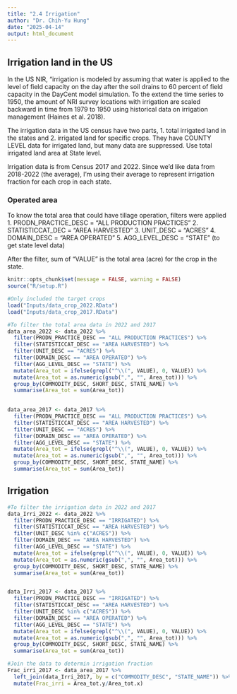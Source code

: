 ```yaml
---
title: "2.4 Irrigation"
author: "Dr. Chih-Yu Hung"
date: "2025-04-14"
output: html_document
---
```


## Irrigation land in the US

In the US NIR, "irrigation is modeled by assuming that water is applied to the level of field capacity on the day after the soil drains to 60 percent of field capacity in the DayCent model simulation. To the extend the time series to 1950, the amount of NRI survey locations with irrigation are scaled backward in time from 1979 to 1950 using historical data on irrigation management
(Haines et al. 2018).


The irrigation data in the US census have two parts, 1. total irrigated land in the states and 2. irrigated land for specific crops. They have COUNTY LEVEL data for irrigated land, but many data are suppressed. Use total irrigated land area at State level. 

Irrigation data is from Census 2017 and 2022. Since we'd like data from 2018-2022 (the average), I'm using their average to represent irrigation fraction for each crop in each state. 


### Operated area
To know the total area that could have tillage operation, filters were applied
1. PRODN_PRACTICE_DESC = "ALL PRODUCTION PRACTICES"
2. STATISTICCAT_DEC = "AREA HARVESTED"
3. UNIT_DESC = "ACRES"
4. DOMAIN_DESC = "AREA OPERATED"
5. AGG_LEVEL_DESC = "STATE"  (to get state level data)

After the filter, sum of "VALUE" is the total area (acre) for the crop in the state.

```r
knitr::opts_chunk$set(message = FALSE, warning = FALSE)
source("R/setup.R")
```

```r
#Only included the target crops
load("Inputs/data_crop_2022.RData")
load("Inputs/data_crop_2017.RData")

#To filter the total area data in 2022 and 2017
data_area_2022 <- data_2022 %>%
  filter(PRODN_PRACTICE_DESC == "ALL PRODUCTION PRACTICES") %>%
  filter(STATISTICCAT_DESC == "AREA HARVESTED") %>%
  filter(UNIT_DESC == "ACRES") %>%
  filter(DOMAIN_DESC == "AREA OPERATED") %>%
  filter(AGG_LEVEL_DESC == "STATE") %>%
  mutate(Area_tot = ifelse(grepl("^\\(", VALUE), 0, VALUE)) %>%
  mutate(Area_tot = as.numeric(gsub(",", "", Area_tot))) %>%   
  group_by(COMMODITY_DESC, SHORT_DESC, STATE_NAME) %>%
  summarise(Area_tot = sum(Area_tot))
  

data_area_2017 <- data_2017 %>%
  filter(PRODN_PRACTICE_DESC == "ALL PRODUCTION PRACTICES") %>%
  filter(STATISTICCAT_DESC == "AREA HARVESTED") %>%
  filter(UNIT_DESC == "ACRES") %>%
  filter(DOMAIN_DESC == "AREA OPERATED") %>%
  filter(AGG_LEVEL_DESC == "STATE") %>%
  mutate(Area_tot = ifelse(grepl("^\\(", VALUE), 0, VALUE)) %>%
  mutate(Area_tot = as.numeric(gsub(",", "", Area_tot))) %>%   
  group_by(COMMODITY_DESC, SHORT_DESC, STATE_NAME) %>%
  summarise(Area_tot = sum(Area_tot))

```


## Irrigation

``` r
#To filter the irrigation data in 2022 and 2017
data_Irri_2022 <- data_2022 %>%
  filter(PRODN_PRACTICE_DESC == "IRRIGATED") %>%
  filter(STATISTICCAT_DESC == "AREA HARVESTED") %>%
  filter(UNIT_DESC %in% c("ACRES")) %>% 
  filter(DOMAIN_DESC == "AREA HARVESTED") %>%
  filter(AGG_LEVEL_DESC == "STATE") %>%
  mutate(Area_tot = ifelse(grepl("^\\(", VALUE), 0, VALUE)) %>%
  mutate(Area_tot = as.numeric(gsub(",", "", Area_tot))) %>%   
  group_by(COMMODITY_DESC, SHORT_DESC, STATE_NAME) %>%
  summarise(Area_tot = sum(Area_tot))


data_Irri_2017 <- data_2017 %>%
  filter(PRODN_PRACTICE_DESC == "IRRIGATED") %>%
  filter(STATISTICCAT_DESC == "AREA HARVESTED") %>%
  filter(UNIT_DESC %in% c("ACRES")) %>% 
  filter(DOMAIN_DESC == "AREA OPERATED") %>%
  filter(AGG_LEVEL_DESC == "STATE") %>%
  mutate(Area_tot = ifelse(grepl("^\\(", VALUE), 0, VALUE)) %>%
  mutate(Area_tot = as.numeric(gsub(",", "", Area_tot))) %>%   
  group_by(COMMODITY_DESC, SHORT_DESC, STATE_NAME) %>%
  summarise(Area_tot = sum(Area_tot))

#Join the data to determin irrigation fraction
Frac_irri_2017 <- data_area_2017 %>%
  left_join(data_Irri_2017, by = c("COMMODITY_DESC", "STATE_NAME")) %>%
  mutate(Frac_irri = Area_tot.y/Area_tot.x)

```


